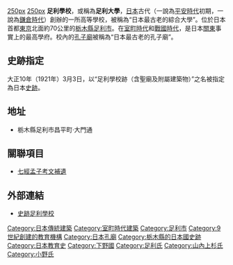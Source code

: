 {{Unreferenced|time=2020-10-03T10:08:38+00:00}}
[[image:AsikagaGakkou3.JPG|250px]]
[[image:AsikagaGakkou1.JPG|250px]]
'''足利學校'''，或稱為'''足利大學'''，[[日本|日本]]古代（一說為[[平安時代|平安時代]]初期，一說為[[鎌倉時代|鎌倉時代]]）創辦的一所高等學校，被稱為“日本最古老的綜合大學”。位於日本首都[[東京|東京]]北面約70公里的[[栃木縣|栃木縣]][[足利市|足利市]]。在[[室町時代|室町時代]]和[[日本戰國時代|戰國時代]]，是日本[[關東地方|關東]]事實上的最高學府。校內的[[孔子廟|孔子廟]]被稱為“日本最古老的孔子廟”。

== 史跡指定 ==
大正10年（1921年）3月3日，以“足利學校跡（含聖廟及附屬建築物）”之名被指定為日本[[史跡|史跡]]。

== 地址 ==
* 栃木縣足利市昌平町‧大門通
 
== 關聯項目 ==
{{Commonscat|Ashikaga School}}
* [[七經孟子考文補遺|七經孟子考文補遺]]

== 外部連結 ==
* [http://www.ashikagagakko.jp/ 史跡足利學校] {{Wayback|url=http://www.ashikagagakko.jp/ |date=20110714003744 }}

{{coord|display=title}}
{{normdaten}}
[[Category:日本傳統建築|Category:日本傳統建築]]
[[Category:室町時代建築|Category:室町時代建築]]
[[Category:足利市|Category:足利市]]
[[Category:9世紀創建的教育機構|Category:9世紀創建的教育機構]]
[[Category:日本孔廟|Category:日本孔廟]]
[[Category:栃木縣的日本國史跡|Category:栃木縣的日本國史跡]]
[[Category:日本教育史|Category:日本教育史]]
[[Category:下野國|Category:下野國]]
[[Category:足利氏|Category:足利氏]]
[[Category:山內上杉氏|Category:山內上杉氏]]
[[Category:小野氏|Category:小野氏]]